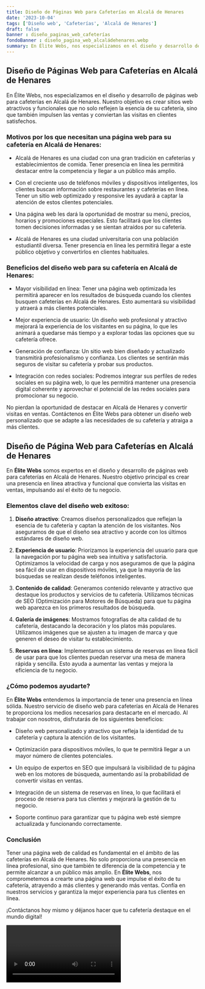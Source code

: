 ```yaml
---
title: Diseño de Páginas Web para Cafeterías en Alcalá de Henares
date: '2023-10-04'
tags: ['Diseño web', 'Cafeterías', 'Alcalá de Henares']
draft: false
banner : diseño_paginas_web_cafeterías
fondoBanner : diseño_pagina_web_alcaládehenares.webp
summary: En Élite Webs, nos especializamos en el diseño y desarrollo de páginas web para cafeterías en Alcalá de Henares. Nuestro objetivo es crear sitios web atractivos y funcionales que no solo reflejen la esencia de su cafetería, sino que también impulsen las ventas y conviertan las visitas en clientes satisfechos.
---
```


## Diseño de Páginas Web para Cafeterías en Alcalá de Henares

En Élite Webs, nos especializamos en el diseño y desarrollo de páginas web para cafeterías en Alcalá de Henares. Nuestro objetivo es crear sitios web atractivos y funcionales que no solo reflejen la esencia de su cafetería, sino que también impulsen las ventas y conviertan las visitas en clientes satisfechos.

### Motivos por los que necesitan una página web para su cafetería en Alcalá de Henares:

- Alcalá de Henares es una ciudad con una gran tradición en cafeterías y establecimientos de comida. Tener presencia en línea les permitirá destacar entre la competencia y llegar a un público más amplio.

- Con el creciente uso de teléfonos móviles y dispositivos inteligentes, los clientes buscan información sobre restaurantes y cafeterías en línea. Tener un sitio web optimizado y responsive les ayudará a captar la atención de estos clientes potenciales.

- Una página web les dará la oportunidad de mostrar su menú, precios, horarios y promociones especiales. Esto facilitará que los clientes tomen decisiones informadas y se sientan atraídos por su cafetería.

- Alcalá de Henares es una ciudad universitaria con una población estudiantil diversa. Tener presencia en línea les permitirá llegar a este público objetivo y convertirlos en clientes habituales.

### Beneficios del diseño web para su cafetería en Alcalá de Henares:

- Mayor visibilidad en línea: Tener una página web optimizada les permitirá aparecer en los resultados de búsqueda cuando los clientes busquen cafeterías en Alcalá de Henares. Esto aumentará su visibilidad y atraerá a más clientes potenciales.

- Mejor experiencia de usuario: Un diseño web profesional y atractivo mejorará la experiencia de los visitantes en su página, lo que les animará a quedarse más tiempo y a explorar todas las opciones que su cafetería ofrece.

- Generación de confianza: Un sitio web bien diseñado y actualizado transmitirá profesionalismo y confianza. Los clientes se sentirán más seguros de visitar su cafetería y probar sus productos.

- Integración con redes sociales: Podremos integrar sus perfiles de redes sociales en su página web, lo que les permitirá mantener una presencia digital coherente y aprovechar el potencial de las redes sociales para promocionar su negocio.

No pierdan la oportunidad de destacar en Alcalá de Henares y convertir visitas en ventas. Contáctenos en Élite Webs para obtener un diseño web personalizado que se adapte a las necesidades de su cafetería y atraiga a más clientes.

<GifSeo />

<Cta />

## Diseño de Página Web para Cafeterías en Alcalá de Henares

En **Élite Webs** somos expertos en el diseño y desarrollo de páginas web para cafeterías en Alcalá de Henares. Nuestro objetivo principal es crear una presencia en línea atractiva y funcional que convierta las visitas en ventas, impulsando así el éxito de tu negocio.

### Elementos clave del diseño web exitoso:

1. **Diseño atractivo**: Creamos diseños personalizados que reflejan la esencia de tu cafetería y captan la atención de los visitantes. Nos aseguramos de que el diseño sea atractivo y acorde con los últimos estándares de diseño web.

2. **Experiencia de usuario**: Priorizamos la experiencia del usuario para que la navegación por tu página web sea intuitiva y satisfactoria. Optimizamos la velocidad de carga y nos aseguramos de que la página sea fácil de usar en dispositivos móviles, ya que la mayoría de las búsquedas se realizan desde teléfonos inteligentes.

3. **Contenido de calidad**: Generamos contenido relevante y atractivo que destaque los productos y servicios de tu cafetería. Utilizamos técnicas de SEO (Optimización para Motores de Búsqueda) para que tu página web aparezca en los primeros resultados de búsqueda.

4. **Galería de imágenes**: Mostramos fotografías de alta calidad de tu cafetería, destacando la decoración y los platos más populares. Utilizamos imágenes que se ajusten a tu imagen de marca y que generen el deseo de visitar tu establecimiento.

5. **Reservas en línea**: Implementamos un sistema de reservas en línea fácil de usar para que los clientes puedan reservar una mesa de manera rápida y sencilla. Esto ayuda a aumentar las ventas y mejora la eficiencia de tu negocio.

### ¿Cómo podemos ayudarte?

En **Élite Webs** entendemos la importancia de tener una presencia en línea sólida. Nuestro servicio de diseño web para cafeterías en Alcalá de Henares te proporciona los medios necesarios para destacarte en el mercado. Al trabajar con nosotros, disfrutarás de los siguientes beneficios:

- Diseño web personalizado y atractivo que refleja la identidad de tu cafetería y captura la atención de los visitantes.

- Optimización para dispositivos móviles, lo que te permitirá llegar a un mayor número de clientes potenciales.

- Un equipo de expertos en SEO que impulsará la visibilidad de tu página web en los motores de búsqueda, aumentando así la probabilidad de convertir visitas en ventas.

- Integración de un sistema de reservas en línea, lo que facilitará el proceso de reserva para tus clientes y mejorará la gestión de tu negocio.

- Soporte continuo para garantizar que tu página web esté siempre actualizada y funcionando correctamente.

### Conclusión

Tener una página web de calidad es fundamental en el ámbito de las cafeterías en Alcalá de Henares. No solo proporciona una presencia en línea profesional, sino que también te diferencia de la competencia y te permite alcanzar a un público más amplio. En **Élite Webs**, nos comprometemos a crearte una página web que impulse el éxito de tu cafetería, atrayendo a más clientes y generando más ventas. Confía en nuestros servicios y garantiza la mejor experiencia para tus clientes en línea.

¡Contáctanos hoy mismo y déjanos hacer que tu cafetería destaque en el mundo digital!

<Video />

<CtaBot job='Cafeterías' city='Alcalá de Henares'/>

<Gmaps query='Alcalá de Henares+españa+maps' />